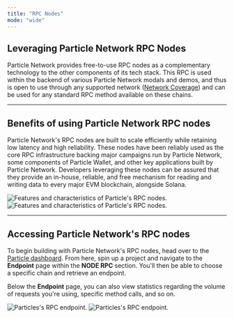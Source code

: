 ```yaml
---
title: "RPC Nodes"
mode: "wide"
---
```


## Leveraging Particle Network RPC Nodes

Particle Network provides free-to-use RPC nodes as a complementary technology to the other components of its tech stack. This RPC is used within the backend of various Particle Network modals and demos, and thus is open to use through any supported network ([Network Coverage](/guides/network-coverage)) and can be used for any standard RPC method available on these chains.

***

## Benefits of using Particle Network RPC nodes

Particle Network's RPC nodes are built to scale efficiently while retaining low latency and high reliability. These nodes have been reliably used as the core RPC infrastructure backing major campaigns run by Particle Network, some components of Particle Wallet, and other key applications built by Particle Network. Developers leveraging these nodes can be assured that they provide an in-house, reliable, and free mechanism for reading and writing data to every major EVM blockchain, alongside Solana.

<Frame caption="Features and characteristics of Particle's RPC nodes.">
<img
  className="block dark:hidden"
  src="/guides/integrations/nodes/images/nodes-features.png"
  alt="Features and characteristics of Particle's RPC nodes."
/>
<img
  className="hidden dark:block"
  src="/guides/integrations/nodes/images/nodes-features.png"
  alt="Features and characteristics of Particle's RPC nodes."
/>
</Frame>

***

## Accessing Particle Network's RPC nodes

To begin building with Particle Network's RPC nodes, head over to the [Particle dashboard](https://dashboard.particle.network/#/login). From here, spin up a project and navigate to the **Endpoint** page within the **NODE RPC** section. You'll then be able to choose a specific chain and retrieve an endpoint. 

Below the **Endpoint** page, you can also view statistics regarding the volume of requests you're using, specific method calls, and so on.

<img
  className="block dark:hidden"
  src="/guides/integrations/nodes/images/endpoint.png"
  alt="Particles's RPC endpoint."
/>
<img
  className="hidden dark:block"
  src="/guides/integrations/nodes/images/endpoint.png"
  alt="Particles's RPC endpoint."
/>
